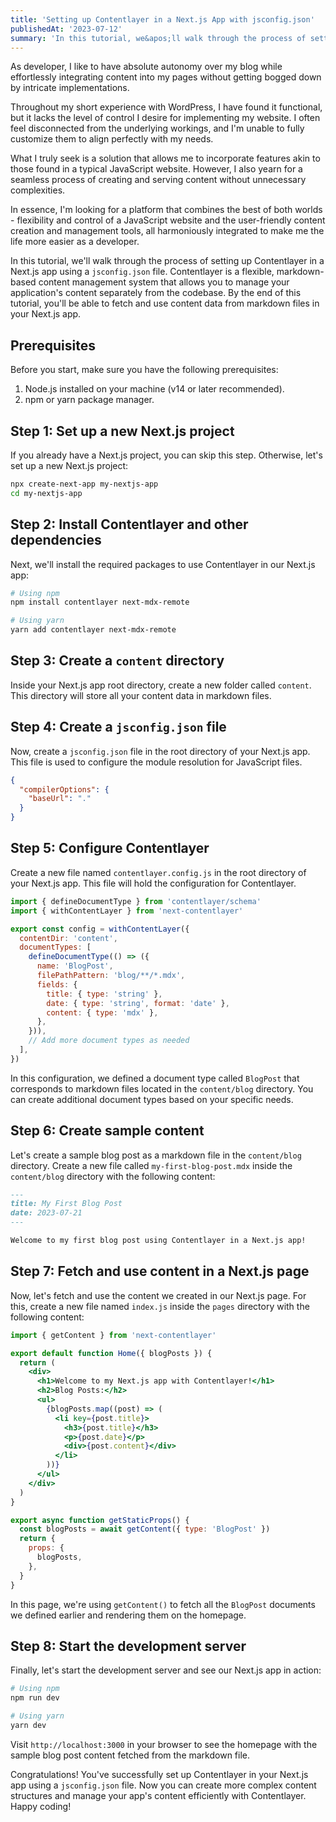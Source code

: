 ```yaml
---
title: 'Setting up Contentlayer in a Next.js App with jsconfig.json'
publishedAt: '2023-07-12'
summary: 'In this tutorial, we&apos;ll walk through the process of setting up Contentlayer in a Next.js app using a `jsconfig.json` file.'
---
```


As developer, I like to have absolute autonomy over my blog while effortlessly integrating content into my pages without getting bogged down by intricate implementations.

Throughout my short experience with WordPress, I have found it functional, but it lacks the level of control I desire for implementing my website. I often feel disconnected from the underlying workings, and I'm unable to fully customize them to align perfectly with my needs.

What I truly seek is a solution that allows me to incorporate features akin to those found in a typical JavaScript website. However, I also yearn for a seamless process of creating and serving content without unnecessary complexities.

In essence, I'm looking for a platform that combines the best of both worlds - flexibility and control of a JavaScript website and the user-friendly content creation and management tools, all harmoniously integrated to make me the life more easier as a developer.

In this tutorial, we'll walk through the process of setting up Contentlayer in a Next.js app using a `jsconfig.json` file. Contentlayer is a flexible, markdown-based content management system that allows you to manage your application's content separately from the codebase. By the end of this tutorial, you'll be able to fetch and use content data from markdown files in your Next.js app.

## Prerequisites

Before you start, make sure you have the following prerequisites:

1. Node.js installed on your machine (v14 or later recommended).
2. npm or yarn package manager.

## Step 1: Set up a new Next.js project

If you already have a Next.js project, you can skip this step. Otherwise, let's set up a new Next.js project:

```bash
npx create-next-app my-nextjs-app
cd my-nextjs-app
```

## Step 2: Install Contentlayer and other dependencies

Next, we'll install the required packages to use Contentlayer in our Next.js app:

```bash
# Using npm
npm install contentlayer next-mdx-remote

# Using yarn
yarn add contentlayer next-mdx-remote
```

## Step 3: Create a `content` directory

Inside your Next.js app root directory, create a new folder called `content`. This directory will store all your content data in markdown files.

## Step 4: Create a `jsconfig.json` file

Now, create a `jsconfig.json` file in the root directory of your Next.js app. This file is used to configure the module resolution for JavaScript files.

```json title="jsconfig.json"
{
  "compilerOptions": {
    "baseUrl": "."
  }
}
```

## Step 5: Configure Contentlayer

Create a new file named `contentlayer.config.js` in the root directory of your Next.js app. This file will hold the configuration for Contentlayer.

```javascript title="contentlayer.config.js"
import { defineDocumentType } from 'contentlayer/schema'
import { withContentLayer } from 'next-contentlayer'

export const config = withContentLayer({
  contentDir: 'content',
  documentTypes: [
    defineDocumentType(() => ({
      name: 'BlogPost',
      filePathPattern: 'blog/**/*.mdx',
      fields: {
        title: { type: 'string' },
        date: { type: 'string', format: 'date' },
        content: { type: 'mdx' },
      },
    })),
    // Add more document types as needed
  ],
})
```

In this configuration, we defined a document type called `BlogPost` that corresponds to markdown files located in the `content/blog` directory. You can create additional document types based on your specific needs.

## Step 6: Create sample content

Let's create a sample blog post as a markdown file in the `content/blog` directory. Create a new file called `my-first-blog-post.mdx` inside the `content/blog` directory with the following content:

```markdown
---
title: My First Blog Post
date: 2023-07-21
---

Welcome to my first blog post using Contentlayer in a Next.js app!
```

## Step 7: Fetch and use content in a Next.js page

Now, let's fetch and use the content we created in our Next.js page. For this, create a new file named `index.js` inside the `pages` directory with the following content:

```jsx title="pages/index.js"
import { getContent } from 'next-contentlayer'

export default function Home({ blogPosts }) {
  return (
    <div>
      <h1>Welcome to my Next.js app with Contentlayer!</h1>
      <h2>Blog Posts:</h2>
      <ul>
        {blogPosts.map((post) => (
          <li key={post.title}>
            <h3>{post.title}</h3>
            <p>{post.date}</p>
            <div>{post.content}</div>
          </li>
        ))}
      </ul>
    </div>
  )
}

export async function getStaticProps() {
  const blogPosts = await getContent({ type: 'BlogPost' })
  return {
    props: {
      blogPosts,
    },
  }
}
```

In this page, we're using `getContent()` to fetch all the `BlogPost` documents we defined earlier and rendering them on the homepage.

## Step 8: Start the development server

Finally, let's start the development server and see our Next.js app in action:

```bash
# Using npm
npm run dev

# Using yarn
yarn dev
```

Visit `http://localhost:3000` in your browser to see the homepage with the sample blog post content fetched from the markdown file.

Congratulations! You've successfully set up Contentlayer in your Next.js app using a `jsconfig.json` file. Now you can create more complex content structures and manage your app's content efficiently with Contentlayer. Happy coding!